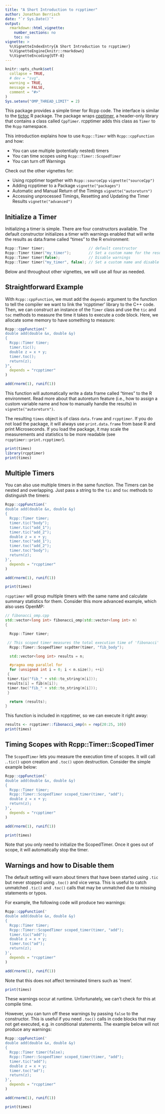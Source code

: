 ```yaml
---
title: "A Short Introduction to rcpptimer"
author: Jonathan Berrisch
date: "`r Sys.Date()`"
output:
  rmarkdown::html_vignette:
    number_sections: no
    toc: no
vignette: >
  %\VignetteIndexEntry{A Short Introduction to rcpptimer}
  %\VignetteEngine{knitr::rmarkdown}
  %\VignetteEncoding{UTF-8}
---
```


```r
knitr::opts_chunk$set(
  collapse = TRUE,
  # dev = "svg",
  warning = TRUE,
  message = FALSE,
  comment = "#>"
)
Sys.setenv("OMP_THREAD_LIMIT" = 2)
```

This package provides a simple timer for Rcpp code. The interface is similar to the [tictoc](https://CRAN.R-project.org/package=tictoc) R package. The package wraps [cpptimer](https://github.com/BerriJ/cpptimer), a header-only library that contains a class called `CppTimer`. rcpptimer adds this class as `Timer` to the `Rcpp` namespace. 

This introduction explains how to use `Rcpp::Timer` with `Rcpp::cppFunction` and how:

- You can use multiple (potentially nested) timers
- You can time scopes using `Rcpp::Timer::ScopedTimer`
- You can turn off Warnings

Check out the other vignettes for:

- Using rcpptimer together with `Rcpp::sourceCpp` `vignette("sourceCpp")`
- Adding rcpptimer to a Package `vignette("packages")`
- Automatic and Manual Return of the Timings `vignette("autoreturn")`
- Accessing unprocessed Timings, Resetting and Updating the Timer Results `vignette("advanced")`

## Initialize a Timer

Initializing a timer is simple. There are four constructors available. The default constructor initializes a timer with warnings enabled that will write the results as data.frame called "times" to the R environment:

```c++
Rcpp::Timer timer;                    // default constructor
Rcpp::Timer timer("my_timer");        // Set a custom name for the results
Rcpp::Timer timer(false);             // Disable warnings
Rcpp::Timer timer("my_timer", false); // Set a custom name and disable warnings
```
Below and throughout other vignettes, we will use all four as needed.

## Straightforward Example

With `Rcpp::cppFunction`, we must add the `depends` argument to the function to tell the compiler we want to link the 'rcpptimer' library to the C++ code. Then, we can construct an instance of the `Timer` class and use the `tic` and `toc` methods to measure the time it takes to execute a code block. Here, we allocate some memory to have something to measure:

```r
Rcpp::cppFunction("
double add(double &x, double &y)
{
  Rcpp::Timer timer;
  timer.tic();
  double z = x + y;
  timer.toc();
  return(z);
}",
  depends = "rcpptimer"
)

add(rnorm(1), runif(1))
```

This function will automatically write a data frame called "times" to the R environment. Read more about that autoreturn feature (i.e., how to assign a custom variable name and how to manually handle the results) in `vignette("autoreturn")`. 

The resulting `times` object is of class `data.frame` and `rcpptimer`. If you do not load the package, it will always use `print.data.frame` from base R and print Microseconds. If you load the package, it may scale the measurements and statistics to be more readable (see `rcpptimer::print.rcpptimer`).

```r
print(times)
library(rcpptimer)
print(times)
```

## Multiple Timers

You can also use multiple timers in the same function. The Timers can be nested and overlapping. Just pass a string to the `tic` and `toc` methods to distinguish the timers:

```r
Rcpp::cppFunction('
double add(double &x, double &y)
{
  Rcpp::Timer timer;
  timer.tic("body");
  timer.tic("add_1");
  timer.tic("add_2");
  double z = x + y;
  timer.toc("add_1");
  timer.toc("add_2");
  timer.toc("body");
  return(z);
}',
  depends = "rcpptimer"
)

add(rnorm(1), runif(1))

print(times)
```

`rcpptimer` will group multiple timers with the same name and calculate summary statistics for them. Consider this more advanced example, which also uses OpenMP:

```c++
// fibonacci_omp.cpp
std::vector<long int> fibonacci_omp(std::vector<long int> n)
{

  Rcpp::Timer timer;

 // This scoped timer measures the total execution time of 'fibonacci'
  Rcpp::Timer::ScopedTimer scpdtmr(timer, "fib_body");

  std::vector<long int> results = n;

  #pragma omp parallel for
  for (unsigned int i = 0; i < n.size(); ++i)
 {
 timer.tic("fib_" + std::to_string(n[i]));
 results[i] = fib(n[i]);
 timer.toc("fib_" + std::to_string(n[i]));
 }

  return (results);
}
```

This function is included in rcpptimer, so we can execute it right away: 

```r
results <- rcpptimer::fibonacci_omp(n = rep(20:25, 10))
print(times)
```

## Timing Scopes with Rcpp::Timer::ScopedTimer

The `ScopedTimer` lets you measure the execution time of scopes. It will call .`.tic()` upon creation and `.toc()` upon destruction. Consider the simple example below:

```r
Rcpp::cppFunction('
double add(double &x, double &y)
{
  Rcpp::Timer timer;
  Rcpp::Timer::ScopedTimer scoped_timer(timer, "add");
  double z = x + y;
  return(z);
}',
  depends = "rcpptimer"
)

add(rnorm(1), runif(1))

print(times)
```

Note that you only need to initialize the ScopedTimer. Once it goes out of scope, it will automatically stop the timer.

## Warnings and how to Disable them

The default setting will warn about timers that have been started using `.tic` but never stopped using `.toc()` and vice versa. This is useful to catch unmatched `.tic()` and `.toc()` calls that may be unmatched due to missing statements or typos.

For example, the following code will produce two warnings:

```r
Rcpp::cppFunction('
double add(double &x, double &y)
{
  Rcpp::Timer timer;
  Rcpp::Timer::ScopedTimer scoped_timer(timer, "add");
  timer.tic("add");
  double z = x + y;
  timer.toc("ad");
  return(z);
}',
  depends = "rcpptimer"
)

add(rnorm(1), runif(1))
```

Note that this does not affect terminated timers such as 'mem'. 

```r
print(times)
```

These warnings occur at runtime. Unfortunately, we can't check for this at compile time.

However, you can turn off these warnings by passing `false` to the constructor. This is useful if you need `.toc()` calls in code blocks that may not get executed, e.g. in conditional statements. The example below will not produce any warnings:

```r
Rcpp::cppFunction('
double add(double &x, double &y)
{
  Rcpp::Timer timer(false);
  Rcpp::Timer::ScopedTimer scoped_timer(timer, "add");
  timer.tic("add");
  double z = x + y;
  timer.toc("ad");
  return(z);
}',
  depends = "rcpptimer"
)

add(rnorm(1), runif(1))

print(times)
```